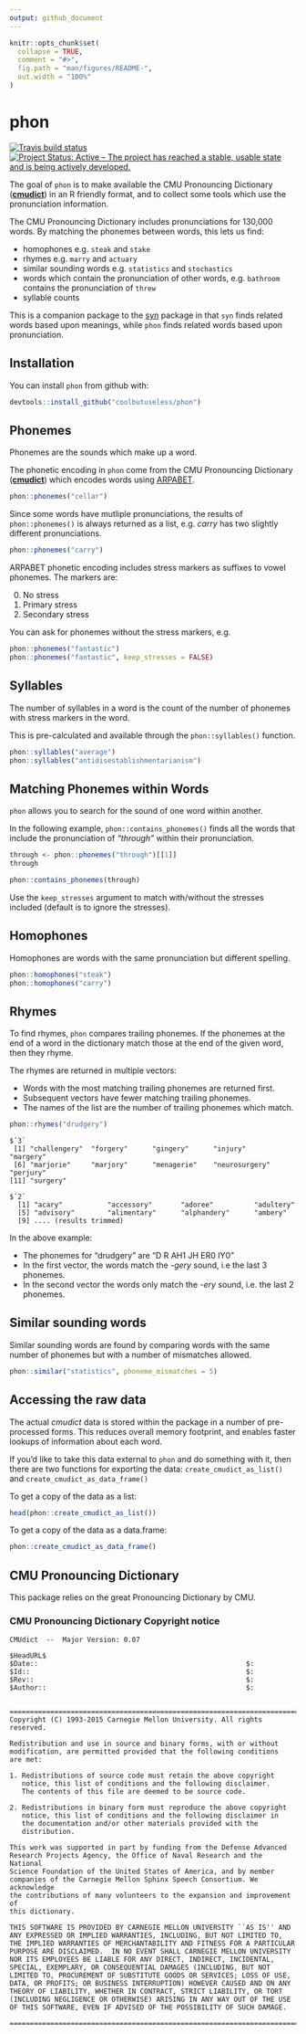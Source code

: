```yaml
---
output: github_document
---
```


<!-- README.md is generated from README.Rmd. Please edit that file -->

```r
knitr::opts_chunk$set(
  collapse = TRUE,
  comment = "#>",
  fig.path = "man/figures/README-",
  out.width = "100%"
)
```
# phon

[![Travis build status](https://travis-ci.org/coolbutuseless/phon.svg?branch=master)](https://travis-ci.org/coolbutuseless/phon)[![Project Status: Active – The project has reached a stable, usable state and is being actively developed.](https://www.repostatus.org/badges/latest/active.svg)](https://www.repostatus.org/#active)


The goal of `phon` is to make available the CMU Pronouncing Dictionary 
([**cmudict**](http://www.speech.cs.cmu.edu/cgi-bin/cmudict)) in an R friendly 
format, and to collect some tools which use the pronunciation information.

The CMU Pronouncing Dictionary includes pronunciations for 130,000 words. By matching
the phonemes between words, this lets us find:

* homophones e.g. `steak` and `stake`
* rhymes e.g. `marry` and `actuary`
* similar sounding words e.g. `statistics` and `stochastics`
* words which contain the pronunciation of other words, e.g. `bathroom` contains 
  the pronunciation of `threw`
* syllable counts


This is a companion package to the [syn](http://syn.njtierney.com/) package in that
`syn` finds related words based upon meanings, while `phon` finds related words based upon
pronunciation.

## Installation

You can install `phon` from github with:

``` r
devtools::install_github("coolbutuseless/phon")
```


## Phonemes

Phonemes are the sounds which make up a word.

The phonetic encoding in `phon` come from the CMU Pronouncing Dictionary 
([**cmudict**](http://www.speech.cs.cmu.edu/cgi-bin/cmudict))
which encodes words using [ARPABET](https://en.wikipedia.org/wiki/ARPABET).


```r
phon::phonemes("cellar")
```


Since some words have mutliple pronunciations, the results of `phon::phonemes()`
is always returned as a list, e.g. *carry* has two slightly different 
pronunciations.

```r
phon::phonemes("carry")
```

ARPABET phonetic encoding includes stress markers as suffixes to vowel phonemes. The markers are:

0. No stress
1. Primary stress
2. Secondary stress

You can ask for phonemes without the stress markers, e.g.

```r
phon::phonemes("fantastic")
phon::phonemes("fantastic", keep_stresses = FALSE)
```



## Syllables

The number of syllables in a word is the count of the number of phonemes with 
stress markers in the word.

This is pre-calculated and available through the `phon::syllables()` function.

```r
phon::syllables("average")
phon::syllables("antidisestablishmentarianism")
```




## Matching Phonemes within Words

`phon` allows you to search for the sound of one word within another.

In the following example, `phon::contains_phonemes()` finds all the words that
include the pronunciation of *"through"* within their pronunciation.

```r
through <- phon::phonemes("through")[[1]]
through
```

```r
phon::contains_phonemes(through)
```



Use the `keep_stresses` argument to match with/without the stresses included (default is
to ignore the stresses).



## Homophones

Homophones are words with the same pronunciation but different spelling.

```r
phon::homophones("steak")
phon::homophones("carry")
```



## Rhymes

To find rhymes, `phon` compares trailing phonemes. If the phonemes at the end of a
word in the dictionary match those at the end of the given word, then they rhyme.

The rhymes are returned in multiple vectors:

* Words with the most matching trailing phonemes are returned first.
* Subsequent vectors have fewer matching trailing phonemes.
* The names of the list are the number of trailing phonemes which match.


```r
phon::rhymes("drudgery")
```

    $`3`
     [1] "challengery"  "forgery"      "gingery"      "injury"       "margery"     
     [6] "marjorie"     "marjory"      "menagerie"    "neurosurgery" "perjury"     
    [11] "surgery"     
    
    $`2`
      [1] "acary"           "accessory"       "adoree"          "adultery"       
      [5] "advisory"        "alimentary"      "alphandery"      "ambery"         
      [9] .... (results trimmed)



In the above example:

* The phonemes for "drudgery" are "D R AH1 JH ER0 IY0"
* In the first vector, the words match the *-gery* sound, i.e the last 3 phonemes.
* In the second vector the words only match the *-ery* sound, i.e. the last 2 phonemes.





## Similar sounding words

Similar sounding words are found by comparing words with the same number
of phonemes but with a number of mismatches allowed.

```r
phon::similar("statistics", phoneme_mismatches = 5)
```


## Accessing the raw data

The actual *cmudict* data is stored within the package in a 
number of pre-processed forms. This reduces overall memory footprint, 
and enables faster lookups of information about each word.

If you'd like to take this data external to `phon` and do something with it,
then there are two functions for exporting the data: `create_cmudict_as_list()`
and `create_cmudict_as_data_frame()`

To get a copy of the data as a list:

```r
head(phon::create_cmudict_as_list())
```

To get a copy of the data as a data.frame:

```r
phon::create_cmudict_as_data_frame()
```



## CMU Pronouncing Dictionary

This package relies on the great Pronouncing Dictionary by CMU.


### CMU Pronouncing Dictionary Copyright notice

    CMUdict  --  Major Version: 0.07
    
    $HeadURL$
    $Date::                                                   $:
    $Id::                                                     $:
    $Rev::                                                    $:
    $Author::                                                 $:
    
    
    ========================================================================
    Copyright (C) 1993-2015 Carnegie Mellon University. All rights reserved.
    
    Redistribution and use in source and binary forms, with or without
    modification, are permitted provided that the following conditions
    are met:
    
    1. Redistributions of source code must retain the above copyright
       notice, this list of conditions and the following disclaimer.
       The contents of this file are deemed to be source code.
    
    2. Redistributions in binary form must reproduce the above copyright
       notice, this list of conditions and the following disclaimer in
       the documentation and/or other materials provided with the
       distribution.
    
    This work was supported in part by funding from the Defense Advanced
    Research Projects Agency, the Office of Naval Research and the National
    Science Foundation of the United States of America, and by member
    companies of the Carnegie Mellon Sphinx Speech Consortium. We acknowledge
    the contributions of many volunteers to the expansion and improvement of
    this dictionary.
    
    THIS SOFTWARE IS PROVIDED BY CARNEGIE MELLON UNIVERSITY ``AS IS'' AND
    ANY EXPRESSED OR IMPLIED WARRANTIES, INCLUDING, BUT NOT LIMITED TO,
    THE IMPLIED WARRANTIES OF MERCHANTABILITY AND FITNESS FOR A PARTICULAR
    PURPOSE ARE DISCLAIMED.  IN NO EVENT SHALL CARNEGIE MELLON UNIVERSITY
    NOR ITS EMPLOYEES BE LIABLE FOR ANY DIRECT, INDIRECT, INCIDENTAL,
    SPECIAL, EXEMPLARY, OR CONSEQUENTIAL DAMAGES (INCLUDING, BUT NOT
    LIMITED TO, PROCUREMENT OF SUBSTITUTE GOODS OR SERVICES; LOSS OF USE,
    DATA, OR PROFITS; OR BUSINESS INTERRUPTION) HOWEVER CAUSED AND ON ANY
    THEORY OF LIABILITY, WHETHER IN CONTRACT, STRICT LIABILITY, OR TORT
    (INCLUDING NEGLIGENCE OR OTHERWISE) ARISING IN ANY WAY OUT OF THE USE
    OF THIS SOFTWARE, EVEN IF ADVISED OF THE POSSIBILITY OF SUCH DAMAGE.
    
    ========================================================================

